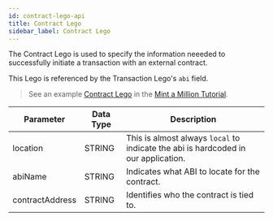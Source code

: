 ```yaml
---
id: contract-lego-api
title: Contract Lego
sidebar_label: Contract Lego
---
```

The Contract Lego is used to specify the information neeeded to successfully initiate a transaction with an external contract. 

This Lego is referenced by the Transaction Lego's `abi` field.

> See an example [Contract Lego](https://github.com/HausDAO/daohaus-app/pull/1819/files#diff-fc688020bc5d569da8d6b1c451c0f39ad104a541c26033d20b43230489b129fc) in the [Mint a Million Tutorial](/docs/devs/build-a-boost).

| Parameter       | Data Type | Description                                                                        |
| --------------- | --------- | ---------------------------------------------------------------------------------- |
| location        | STRING    | This is almost always `local` to indicate the abi is hardcoded in our application. |
| abiName         | STRING    | Indicates what ABI to locate for the contract.                                     |
| contractAddress | STRING    | Identifies who the contract is tied to.                                                                                   |

